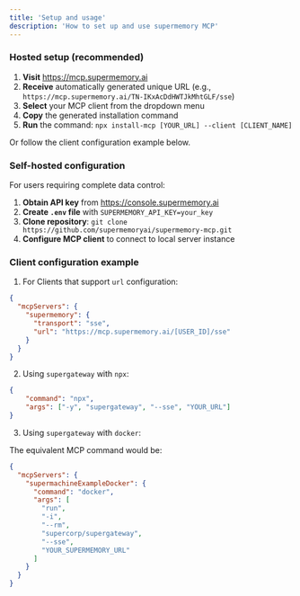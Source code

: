 ```yaml
---
title: 'Setup and usage'
description: 'How to set up and use supermemory MCP'
---
```


### Hosted setup (recommended)

1. **Visit** https://mcp.supermemory.ai
2. **Receive** automatically generated unique URL (e.g., `https://mcp.supermemory.ai/TN-IKxAcDdHWTJkMhtGLF/sse`)
3. **Select** your MCP client from the dropdown menu
4. **Copy** the generated installation command
5. **Run** the command: `npx install-mcp [YOUR_URL] --client [CLIENT_NAME]`

Or follow the client configuration example below.

### Self-hosted configuration

For users requiring complete data control:

1. **Obtain API key** from https://console.supermemory.ai
2. **Create `.env` file** with `SUPERMEMORY_API_KEY=your_key`
3. **Clone repository**: `git clone https://github.com/supermemoryai/supermemory-mcp.git`
4. **Configure MCP client** to connect to local server instance

### Client configuration example

1. For Clients that support `url` configuration:
```json
{
  "mcpServers": {
    "supermemory": {
      "transport": "sse",
      "url": "https://mcp.supermemory.ai/[USER_ID]/sse"
    }
  }
}
```

2. Using `supergateway` with `npx`:
```json
{
    "command": "npx",
    "args": ["-y", "supergateway", "--sse", "YOUR_URL"]
}
```

3. Using `supergateway` with `docker`:

The equivalent MCP command would be:
```json
{
  "mcpServers": {
    "supermachineExampleDocker": {
      "command": "docker",
      "args": [
        "run",
        "-i",
        "--rm",
        "supercorp/supergateway",
        "--sse",
        "YOUR_SUPERMEMORY_URL"
      ]
    }
  }
}
```

